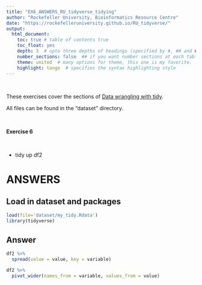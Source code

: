 ```yaml
---
title: "EX6_ANSWERS_RU_tidyverse_tidying"
author: "Rockefeller University, Bioinformatics Resource Centre"
date: "https://rockefelleruniversity.github.io/RU_tidyverse/"
output: 
  html_document:
    toc: true # table of contents true
    toc_float: yes
    depth: 3  # upto three depths of headings (specified by #, ## and ###)
    number_sections: false  ## if you want number sections at each table header
    theme: united  # many options for theme, this one is my favorite.
    highlight: tango  # specifies the syntax highlighting style
---
```

<p>&nbsp;</p>
These exercises cover the sections of [Data wrangling with tidy](https://rockefelleruniversity.github.io/RU_tidyverse/). 

All files can be found in the "dataset" directory.
<p>&nbsp;</p>
**Exercise 6**  
<p>&nbsp;</p>
* tidy up df2

# ANSWERS

## Load in dataset and packages
```r
load(file='dataset/my_tidy.Rdata')
library(tidyverse)
```

## Answer
```r
df2 %>% 
  spread(value = value, key = variable)

df2 %>%
  pivot_wider(names_from = variable, values_from = value)

```


